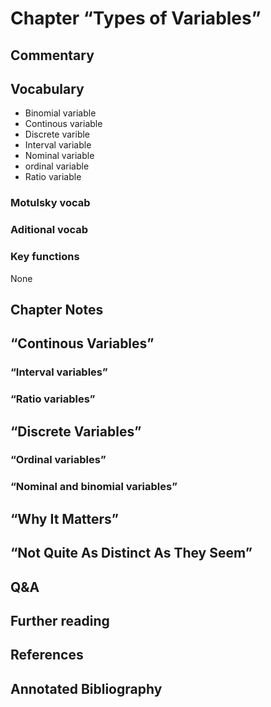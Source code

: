 # Chapter "Types of Variables" 

## Commentary {-}

## Vocabulary {-}

* Binomial variable
* Continous variable
* Discrete varible
* Interval variable
* Nominal variable
* ordinal variable
* Ratio variable

### Motulsky vocab

### Aditional vocab

### Key functions

None

## Chapter Notes {-}

## "Continous Variables"

### "Interval variables"

### "Ratio variables"

## "Discrete Variables"

### "Ordinal variables"

### "Nominal and binomial variables"

## "Why It Matters"

## "Not Quite As Distinct As They Seem"

## Q&A


## Further reading {-}

## References {-}

## Annotated Bibliography {-}

